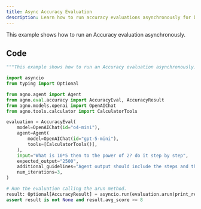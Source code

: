 ```yaml
---
title: Async Accuracy Evaluation
description: Learn how to run accuracy evaluations asynchronously for better performance.
---
```


This example shows how to run an Accuracy evaluation asynchronously.

## Code

```python
"""This example shows how to run an Accuracy evaluation asynchronously."""

import asyncio
from typing import Optional

from agno.agent import Agent
from agno.eval.accuracy import AccuracyEval, AccuracyResult
from agno.models.openai import OpenAIChat
from agno.tools.calculator import CalculatorTools

evaluation = AccuracyEval(
    model=OpenAIChat(id="o4-mini"),
    agent=Agent(
        model=OpenAIChat(id="gpt-5-mini"),
        tools=[CalculatorTools()],
    ),
    input="What is 10*5 then to the power of 2? do it step by step",
    expected_output="2500",
    additional_guidelines="Agent output should include the steps and the final answer.",
    num_iterations=3,
)

# Run the evaluation calling the arun method.
result: Optional[AccuracyResult] = asyncio.run(evaluation.arun(print_results=True))
assert result is not None and result.avg_score >= 8
```